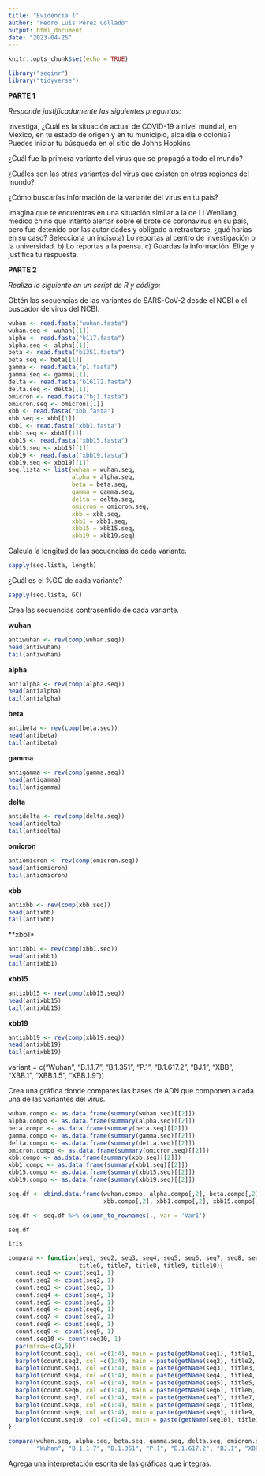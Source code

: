 ```yaml
---
title: "Evidencia 1"
author: "Pedro Luis Pérez Collado"
output: html_document
date: "2023-04-25"
---
```


```r
knitr::opts_chunk$set(echo = TRUE)
```

```r
library("seqinr")
library("tidyverse")
```
**PARTE 1**

*Responde justificadamente las siguientes preguntas:*

Investiga, ¿Cuál es la situación actual de COVID-19 a nivel mundial, en México, en tu estado de origen y en tu municipio, alcaldía o colonia? Puedes iniciar tu búsqueda en el sitio de Johns Hopkins

¿Cuál fue la primera variante del virus que se propagó a todo el mundo?



¿Cuáles son las otras variantes del virus que existen en otras regiones del mundo?


¿Cómo buscarías información de la variante del virus en tu país? 


Imagina que te encuentras en una situación similar a la de Li Wenliang, médico chino que intentó alertar sobre el brote de coronavirus en su país, pero fue detenido por las autoridades y obligado a retractarse, ¿qué harías en su caso? Selecciona un inciso:a) Lo reportas al centro de investigación o la universidad. b) Lo reportas a la prensa. c) Guardas la información. Elige y justifica tu respuesta.

**PARTE 2**

*Realiza lo siguiente en un script de R y código:*

Obtén las secuencias de las variantes de SARS-CoV-2 desde el NCBI o el buscador de virus del NCBI.

```r
wuhan <- read.fasta("wuhan.fasta")
wuhan.seq <- wuhan[[1]]
alpha <- read.fasta("b117.fasta")
alpha.seq <- alpha[[1]]
beta <- read.fasta("b1351.fasta")
beta.seq <- beta[[1]]
gamma <- read.fasta("p1.fasta")
gamma.seq <- gamma[[1]]
delta <- read.fasta("b16172.fasta")
delta.seq <- delta[[1]]
omicron <- read.fasta("bj1.fasta")
omicron.seq <- omicron[[1]]
xbb <- read.fasta("xbb.fasta")
xbb.seq <- xbb[[1]]
xbb1 <- read.fasta("xbb1.fasta")
xbb1.seq <- xbb1[[1]]
xbb15 <- read.fasta("xbb15.fasta")
xbb15.seq <- xbb15[[1]]
xbb19 <- read.fasta("xbb19.fasta")
xbb19.seq <- xbb19[[1]]
seq.lista <- list(wuhan = wuhan.seq,
                  alpha = alpha.seq,
                  beta = beta.seq,
                  gamma = gamma.seq,
                  delta = delta.seq,
                  omicron = omicron.seq,
                  xbb = xbb.seq,
                  xbb1 = xbb1.seq,
                  xbb15 = xbb15.seq,
                  xbb19 = xbb19.seq)
```

Calcula la longitud de las secuencias de cada variante.

```r
sapply(seq.lista, length)
```

¿Cuál es el %GC de cada variante?

```r
sapply(seq.lista, GC)
```

Crea las secuencias contrasentido de cada variante.

**wuhan**

```r
antiwuhan <- rev(comp(wuhan.seq))
head(antiwuhan)
tail(antiwuhan)
```

**alpha**

```r
antialpha <- rev(comp(alpha.seq))
head(antialpha)
tail(antialpha)
```

**beta**

```r
antibeta <- rev(comp(beta.seq))
head(antibeta)
tail(antibeta)
```

**gamma**

```r
antigamma <- rev(comp(gamma.seq))
head(antigamma)
tail(antigamma)
```

**delta**

```r
antidelta <- rev(comp(delta.seq))
head(antidelta)
tail(antidelta)
```

**omicron**

```r
antiomicron <- rev(comp(omicron.seq))
head(antiomicron)
tail(antiomicron)
```

**xbb**

```r
antixbb <- rev(comp(xbb.seq))
head(antixbb)
tail(antixbb)
```

**xbb1*

```r
antixbb1 <- rev(comp(xbb1.seq))
head(antixbb1)
tail(antixbb1)
```

**xbb15**

```r
antixbb15 <- rev(comp(xbb15.seq))
head(antixbb15)
tail(antixbb15)
```

**xbb19**

```r
antixbb19 <- rev(comp(xbb19.seq))
head(antixbb19)
tail(antixbb19)
```
variant = c("Wuhan", "B.1.1.7", "B.1.351", "P.1", "B.1.617.2",
                                 "BJ.1", "XBB", "XBB.1", "XBB.1.5", "XBB.1.9"))

Crea una gráfica donde compares las bases de ADN que componen a cada una de las variantes del virus.

```r
wuhan.compo <- as.data.frame(summary(wuhan.seq)[[2]])   
alpha.compo <- as.data.frame(summary(alpha.seq)[[2]])
beta.compo <- as.data.frame(summary(beta.seq)[[2]]) 
gamma.compo <- as.data.frame(summary(gamma.seq)[[2]]) 
delta.compo <- as.data.frame(summary(delta.seq)[[2]]) 
omicron.compo <- as.data.frame(summary(omicron.seq)[[2]]) 
xbb.compo <- as.data.frame(summary(xbb.seq)[[2]]) 
xbb1.compo <- as.data.frame(summary(xbb1.seq)[[2]]) 
xbb15.compo <- as.data.frame(summary(xbb15.seq)[[2]])
xbb19.compo <- as.data.frame(summary(xbb19.seq)[[2]]) 
```

```r
seq.df <- cbind.data.frame(wuhan.compo, alpha.compo[,2], beta.compo[,2], gamma.compo[,2], delta.compo[,2], omicron.compo[,2],
                           xbb.compo[,2], xbb1.compo[,2], xbb15.compo[,2], xbb19.compo[,2])
```

```r
seq.df <- seq.df %>% column_to_rownames(., var = 'Var1')
```

```r
seq.df
```

```r
iris
```


```r
compara <- function(seq1, seq2, seq3, seq4, seq5, seq6, seq7, seq8, seq9, seq10, title1, title2, title3, title4, title5
                    title6, title7, title8, title9, title10){
  count.seq1 <- count(seq1, 1)
  count.seq2 <- count(seq2, 1)
  count.seq3 <- count(seq3, 1)
  count.seq4 <- count(seq4, 1)
  count.seq5 <- count(seq5, 1)
  count.seq6 <- count(seq6, 1)
  count.seq7 <- count(seq7, 1)
  count.seq8 <- count(seq8, 1)
  count.seq9 <- count(seq9, 1)
  count.seq10 <- count(seq10, 1)
  par(mfrow=c(2,5))
  barplot(count.seq1, col =c(1:4), main = paste(getName(seq1), title1, sep="\n"))
  barplot(count.seq2, col =c(1:4), main = paste(getName(seq2), title2, sep="\n"))
  barplot(count.seq3, col =c(1:4), main = paste(getName(seq3), title3, sep="\n"))
  barplot(count.seq4, col =c(1:4), main = paste(getName(seq4), title4, sep="\n"))
  barplot(count.seq5, col =c(1:4), main = paste(getName(seq5), title5, sep="\n"))
  barplot(count.seq6, col =c(1:4), main = paste(getName(seq6), title6, sep="\n"))
  barplot(count.seq7, col =c(1:4), main = paste(getName(seq7), title7, sep="\n"))
  barplot(count.seq8, col =c(1:4), main = paste(getName(seq8), title8, sep="\n"))
  barplot(count.seq9, col =c(1:4), main = paste(getName(seq9), title9, sep="\n"))
  barplot(count.seq10, col =c(1:4), main = paste(getName(seq10), title10, sep="\n"))
}

compara(wuhan.seq, alpha.seq, beta.seq, gamma.seq, delta.seq, omicron.seq, xbb.seq, xbb1.seq, xbb15.seq, xbb19.seq,
        "Wuhan", "B.1.1.7", "B.1.351", "P.1", "B.1.617.2", "BJ.1", "XBB", "XBB.1", "XBB.1.5", "XBB.1.9")
```

Agrega una interpretación escrita de las gráficas que integras.




